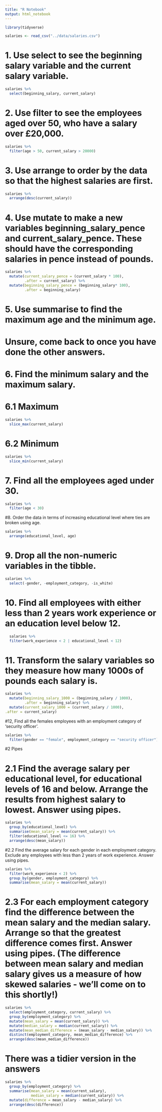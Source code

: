 ```yaml
---
title: "R Notebook"
output: html_notebook
---
```

```r
library(tidyverse)
```
```r
salaries <- read_csv("../data/salaries.csv")
```

# 1. Use select to see the beginning salary variable and the current salary variable.
```r
salaries %>% 
  select(beginning_salary, current_salary)
```

# 2. Use filter to see the employees aged over 50, who have a salary over £20,000.

```r
salaries %>% 
  filter(age > 50, current_salary > 20000)
```

# 3. Use arrange to order by the data so that the highest salaries are first.

```r
salaries %>% 
  arrange(desc(current_salary))
```

# 4. Use mutate to make a new variables beginning_salary_pence and current_salary_pence. These should have the corresponding salaries in pence instead of pounds.

```r
salaries %>% 
  mutate(current_salary_pence = (current_salary * 100),
         .after = current_salary) %>% 
  mutate(beginning_salary_pence = (beginning_salary* 100),
         .after = beginning_salary)
```

# 5. Use summarise to find the maximum age and the minimum age.

# Unsure, come back to once you have done the other answers.

# 6. Find the minimum salary and the maximum salary.

# 6.1 Maximum

```r
salaries %>% 
  slice_max(current_salary)
```

# 6.2 Minimum

```r
salaries %>% 
  slice_min(current_salary)
```

# 7. Find all the employees aged under 30.

```r
salaries %>% 
  filter(age < 30)
```

#8. Order the data in terms of increasing educational level where ties are broken using age.

```r
salaries %>% 
  arrange(educational_level, age)
```

# 9. Drop all the non-numeric variables in the tibble.

```r
salaries %>% 
  select(-gender, -employment_category, -is_white)
```


# 10. Find all employees with either less than 2 years work experience or an education level below 12.

```r
  salaries %>% 
  filter(work_experience < 2 | educational_level < 12)
```

# 11. Transform the salary variables so they measure how many 1000s of pounds each salary is.

```r
salaries %>% 
  mutate(beginning_salary_1000 = (beginning_salary / 1000),
         .after = beginning_salary) %>% 
  mutate(current_salary_1000 = (current_salary / 1000),
.after = current_salary)
```

#12, Find all the females employees with an employment category of ‘security officer’. 

```r
salaries %>% 
  filter(gender == "female", employment_category == "security officer")
```

#2 Pipes

# 2.1 Find the average salary per educational level, for educational levels of 16 and below. Arrange the results from highest salary to lowest. Answer using pipes.

```r
salaries %>% 
  group_by(educational_level) %>% 
  summarise(mean_salary = mean(current_salary)) %>% 
  filter(educational_level <= 16) %>% 
  arrange(desc(mean_salary))
```

#2.2 Find the average salary for each gender in each employment category. Exclude any employees with less than 2 years of work experience. Answer using pipes.

```r
salaries %>% 
  filter(work_experience < 2) %>% 
  group_by(gender, employment_category) %>% 
  summarise(mean_salary = mean(current_salary))
```

# 2.3 For each employment category find the difference between the mean salary and the median salary. Arrange so that the greatest difference comes first. Answer using pipes. (The difference between mean salary and median salary gives us a measure of how skewed salaries - we’ll come on to this shortly!)

```r
salaries %>% 
  select(employment_category, current_salary) %>% 
  group_by(employment_category) %>% 
  mutate(mean_salary = mean(current_salary)) %>% 
  mutate(median_salary = median(current_salary)) %>% 
  mutate(mean_median_difference = (mean_salary - median_salary)) %>% 
  distinct(employment_category, mean_median_difference) %>% 
  arrange(desc(mean_median_difference))
```

# There was a tidier version in the answers

```r
salaries %>%
  group_by(employment_category) %>%
  summarise(mean_salary = mean(current_salary),
            median_salary = median(current_salary)) %>% 
  mutate(difference = mean_salary - median_salary) %>%
  arrange(desc(difference))
```

